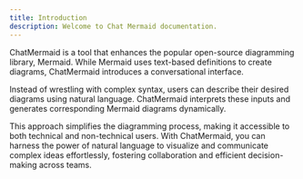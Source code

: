 ```yaml
---
title: Introduction
description: Welcome to Chat Mermaid documentation.
---
```


ChatMermaid is a  tool that enhances the popular open-source diagramming library, Mermaid. While Mermaid uses text-based definitions to create diagrams, ChatMermaid introduces a conversational interface.

Instead of wrestling with complex syntax, users can describe their desired diagrams using natural language. ChatMermaid interprets these inputs and generates corresponding Mermaid diagrams dynamically.

This approach simplifies the diagramming process, making it accessible to both technical and non-technical users. With ChatMermaid, you can harness the power of natural language to visualize and communicate complex ideas effortlessly, fostering collaboration and efficient decision-making across teams.